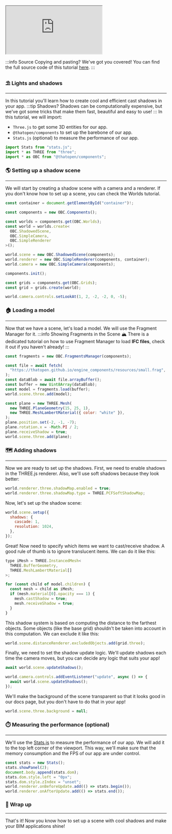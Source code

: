 <iframe src="https://thatopen.github.io/engine_components/examples/ShadowedScene"></iframe>

:::info Source
Copying and pasting? We've got you covered! You can find the full source code of this tutorial [here](https://github.com/ThatOpen/engine_components/blob/main/packages/core/src/core/ShadowedScene/example.ts).
:::

### ⛱️ Lights and shadows
---
In this tutorial you'll learn how to create cool and efficient cast shadows in your app.
:::tip Shadows?
Shadows can be computationally expensive, but we've got some tricks that make them fast, beautiful and easy to use!
:::
In this tutorial, we will import:
- `Three.js` to get some 3D entities for our app.
- `@thatopen/components` to set up the barebone of our app.
- `Stats.js` (optional) to measure the performance of our app.

```js
import Stats from "stats.js";
import * as THREE from "three";
import * as OBC from "@thatopen/components";
```
### 🌎 Setting up a shadow scene
---
We will start by creating a shadow scene with a camera and a renderer. If you don't know how to set up a scene, you can check the Worlds tutorial.

```js
const container = document.getElementById("container")!;

const components = new OBC.Components();

const worlds = components.get(OBC.Worlds);
const world = worlds.create<
  OBC.ShadowedScene,
  OBC.SimpleCamera,
  OBC.SimpleRenderer
>();

world.scene = new OBC.ShadowedScene(components);
world.renderer = new OBC.SimpleRenderer(components, container);
world.camera = new OBC.SimpleCamera(components);

components.init();

const grids = components.get(OBC.Grids);
const grid = grids.create(world);

world.camera.controls.setLookAt(1, 2, -2, -2, 0, -5);
```
### 🏠 Loading a model
---
Now that we have a scene, let's load a model. We will use the Fragment Manager for it. 
:::info Showing Fragments in the Scene
🏔️ There is a dedicated tutorial on how to use Fragment Manager to load **IFC files**, check it out if you haven't already!
:::

```js
const fragments = new OBC.FragmentsManager(components);

const file = await fetch(
  "https://thatopen.github.io/engine_components/resources/small.frag",
);
const dataBlob = await file.arrayBuffer();
const buffer = new Uint8Array(dataBlob);
const model = fragments.load(buffer);
world.scene.three.add(model);

const plane = new THREE.Mesh(
  new THREE.PlaneGeometry(15, 25, 1),
  new THREE.MeshLambertMaterial({ color: "white" }),
);
plane.position.set(-2, -1, -7);
plane.rotation.x = -Math.PI / 2;
plane.receiveShadow = true;
world.scene.three.add(plane);
```
### 🗺 Adding shadows
---
Now we are ready to set up the shadows. First, we need to enable shadows in the THREE.js renderer.
Also, we'll use soft shadows because they look better:

```js
world.renderer.three.shadowMap.enabled = true;
world.renderer.three.shadowMap.type = THREE.PCFSoftShadowMap;
```
Now, let's set up the shadow scene:

```js
world.scene.setup({
  shadows: {
    cascade: 1,
    resolution: 1024,
  },
});
```
Great! Now need to specify which items we want to cast/receive shadow. A good rule of thumb is to
ignore translucent items. We can do it like this:

```js
type iMesh = THREE.InstancedMesh<
  THREE.BufferGeometry,
  THREE.MeshLambertMaterial[]
>;

for (const child of model.children) {
  const mesh = child as iMesh;
  if (mesh.material[0].opacity === 1) {
    mesh.castShadow = true;
    mesh.receiveShadow = true;
  }
}
```
This shadow system is based on computing the distance to the farthest objects. Some objects (like the base grid)
shouldn't be taken into account in this computation. We can exclude it like this:

```js
world.scene.distanceRenderer.excludedObjects.add(grid.three);
```
Finally, we need to set the shadow update logic. We'll update shadows each time the camera moves, but you can
decide any logic that suits your app!

```js
await world.scene.updateShadows();

world.camera.controls.addEventListener("update", async () => {
  await world.scene.updateShadows();
});
```
We'll make the background of the scene transparent so that it looks good in our docs page, but you don't have to do that in your app!

```js
world.scene.three.background = null;
```
### ⏱️ Measuring the performance (optional)
---
We'll use the [Stats.js](https://github.com/mrdoob/stats.js) to measure the performance of our app. We will add it to the top left corner of the viewport. This way, we'll make sure that the memory consumption and the FPS of our app are under control.

```js
const stats = new Stats();
stats.showPanel(2);
document.body.append(stats.dom);
stats.dom.style.left = "0px";
stats.dom.style.zIndex = "unset";
world.renderer.onBeforeUpdate.add(() => stats.begin());
world.renderer.onAfterUpdate.add(() => stats.end());
```
### 🎉 Wrap up
---
That's it! Now you know how to set up a scene with cool shadows and make your BIM applications shine!

